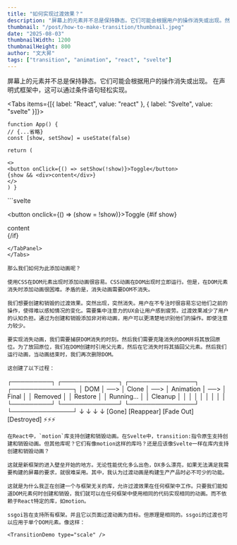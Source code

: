```yaml
---
title: "如何实现过渡效果？"
description: "屏幕上的元素并不总是保持静态。它们可能会根据用户的操作消失或出现。然而，添加动画并不容易。"
thumbnail: "/post/how-to-make-transition/thumbnail.jpeg"
date: "2025-08-03"
thumbnailWidth: 1200
thumbnailHeight: 800
author: "文大昇"
tags: ["transition", "animation", "react", "svelte"]
---
```


屏幕上的元素并不总是保持静态。它们可能会根据用户的操作消失或出现。
在声明式框架中，这可以通过条件语句轻松实现。

<Tabs items={[{ label: "React", value: "react" }, { label: "Svelte", value: "svelte" }]}>
  <TabPanel value="react">
  ```tsx
  function App() {
  // {...省略}
  const [show, setShow] = useState(false)

return (

<>
  <button onClick={() => setShow(!show)}>Toggle</button>
  {show && <div>content</div>}
</>
) }

```
</TabPanel>
<TabPanel value="svelte">
  ```svelte
  <script>
    let show = false;
  </script>

  <button onclick={() => (show = !show)}>Toggle</button>
  {#if show}
    <div>content</div>
  {/if}
  ```
</TabPanel>
</Tabs>

那么我们如何为此添加动画呢？

使用CSS在DOM元素出现时添加动画很容易。CSS动画在DOM出现时立即运行。但是，在DOM元素消失时添加动画很困难。矛盾的是，消失动画需要DOM不消失。

我们想要创建和销毁的过渡效果。突然出现，突然消失。用户在不专注时很容易忘记他们之前的操作，使得难以感知情况的变化。需要集中注意力的UX会让用户感到疲劳。过渡效果减少了用户的认知负担。通过为创建和销毁添加非对称动画，用户可以更清楚地识别他们的操作。即使注意力较少。

要实现消失动画，我们需要捕获DOM消失的时刻。然后我们需要克隆消失的DOM并将其放回原位。为了放回原位，我们在DOM创建时引用父元素，然后在它消失时将其插回父元素。然后我们运行动画，当动画结束时，我们再次删除DOM。

这创建了以下过程：

```
┌─────────┐     ┌─────────────┐     ┌───────────────┐     ┌──────────────┐
│   DOM   │ ──> │    Clone    │ ──> │   Animation   │ ──> │    Final     │
│ Removed │     │   Restore   │     │   Running...  │     │   Cleanup    │
│         │     │             │     │               │     │              │
└─────────┘     └─────────────┘     └───────────────┘     └──────────────┘
     ↓                 ↓                     ↓                    ↓
  [Gone]         [Reappear]          [Fade Out]          [Destroyed]
                                        ⚡⚡⚡
```
在React中，`motion`库支持创建和销毁动画。在Svelte中，transition:指令原生支持创建和销毁动画。但其他库呢？它们有像motion这样的库吗？还是应该像Svelte一样在库内支持创建和销毁动画？

这就是新框架的进入壁垒开始的地方。无论性能优化多么出色，DX多么漂亮，如果无法满足我需要构建的屏幕的要求，就很难采用。其中，我认为过渡动画是构建生产产品时必不可少的功能。

这就是为什么我正在创建一个与框架无关的库，允许过渡效果在任何框架中工作。只要我们能知道DOM元素何时创建和销毁，我们就可以在任何框架中使用相同的代码实现相同的动画。而不依赖于React特定的库，如motion。

ssgoi旨在支持所有框架。并且它以页面过渡动画为目标。但原理是相同的。ssgoi的过渡也可以应用于单个DOM元素。像这样：

<TransitionDemo type="scale" />
```